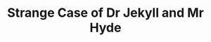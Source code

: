 ---
title: "Strange Case of Dr Jekyll and Mr Hyde"
slug: "strange-case-of-dr-jekyll-and-mr-hyde"
publishedDate: "August 22, 2021"
titleType: "info"
---